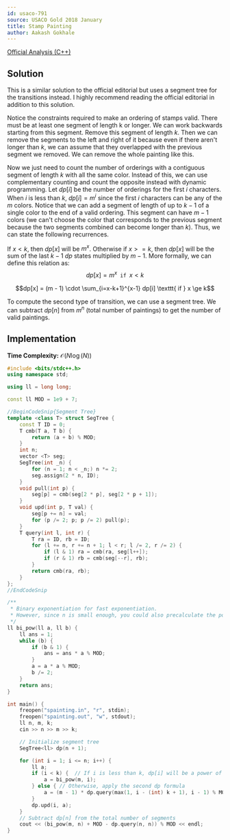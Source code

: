```yaml
---
id: usaco-791
source: USACO Gold 2018 January
title: Stamp Painting
author: Aakash Gokhale
---
```


[Official Analysis (C++)](http://www.usaco.org/current/data/sol_spainting_gold_jan18.html)

## Solution

This is a similar solution to the official editorial but uses a segment tree for the transitions instead. I highly recommend reading the official editorial in addition to this solution.

Notice the constraints required to make an ordering of stamps valid. There must be at least one segment of length k or longer. We can work backwards starting from this segment. Remove this segment of length $k$. Then we can remove the segments to the left and right of it because even if there aren't longer than $k$, we can assume that they overlapped with the previous segment we removed. We can remove the whole painting like this.

Now we just need to count the number of orderings with a contiguous segment of length $k$ with all the same color. Instead of this, we can use complementary counting and count the opposite instead with dynamic programming. Let $dp[i]$ be the number of orderings for the first $i$ characters. When $i$ is less than $k$, $dp[i] = m^i$ since the first $i$ characters can be any of the $m$ colors. Notice that we can add a segment of length of up to $k - 1$ of a single color to the end of a valid ordering. This segment can have $m - 1$ colors (we can't choose the color that corresponds to the previous segment because the two segments combined can become longer than $k$). Thus, we can state the following recurrences.

If $x < k$, then $dp[x]$ will be $m^x$. Otherwise if $x >= k$, then $dp[x]$ will be the sum of the last $k - 1$ $dp$ states multiplied by $m - 1$.
More formally, we can define this relation as:
$$dp[x] = m^x \texttt{   if   } x < k$$


$$dp[x] = (m - 1) \cdot \sum_{i=x-k+1}^{x-1} dp[i] \texttt{   if   } x \ge k$$

To compute the second type of transition, we can use a segment tree. We can subtract $dp[n]$ from $m^n$ (total number of paintings) to get the number of valid paintings.

## Implementation

**Time Complexity:** $\mathcal{O}(N \log(N))$

<LanguageSection>

<CPPSection>

```cpp
#include <bits/stdc++.h>
using namespace std;

using ll = long long;

const ll MOD = 1e9 + 7;

//BeginCodeSnip{Segment Tree}
template <class T> struct SegTree {
	const T ID = 0;
	T cmb(T a, T b) {
		return (a + b) % MOD;
	}
	int n;
	vector <T> seg;
	SegTree(int _n) {
		for (n = 1; n < _n;) n *= 2;
		seg.assign(2 * n, ID);
	}
	void pull(int p) {
		seg[p] = cmb(seg[2 * p], seg[2 * p + 1]);
	}
	void upd(int p, T val) {
		seg[p += n] = val;
		for (p /= 2; p; p /= 2) pull(p);
	}
	T query(int l, int r) {
		T ra = ID, rb = ID;
		for (l += n, r += n + 1; l < r; l /= 2, r /= 2) {
			if (l & 1) ra = cmb(ra, seg[l++]);
			if (r & 1) rb = cmb(seg[--r], rb);
		}
		return cmb(ra, rb);
	}
};
//EndCodeSnip

/**
 * Binary exponentiation for fast exponentiation.
 * However, since n is small enough, you could also precalculate the powers of m instead.
 */
ll bi_pow(ll a, ll b) {
	ll ans = 1;
	while (b) {
		if (b & 1) {
			ans = ans * a % MOD;
		}
		a = a * a % MOD;
		b /= 2;
	}
	return ans;
}

int main() {
	freopen("spainting.in", "r", stdin);
	freopen("spainting.out", "w", stdout);
	ll n, m, k;
	cin >> n >> m >> k;

	// Initialize segment tree
	SegTree<ll> dp(n + 1);

	for (int i = 1; i <= n; i++) {
		ll a;
		if (i < k) {  // If i is less than k, dp[i] will be a power of m
			a = bi_pow(m, i);
		} else { // Otherwise, apply the second dp formula
			a = (m - 1) * dp.query(max(1, i - (int) k + 1), i - 1) % MOD;
		}
		dp.upd(i, a);
	}
	// Subtract dp[n] from the total number of segments
	cout << (bi_pow(m, n) + MOD - dp.query(n, n)) % MOD << endl;
}
```

</CPPSection>

</LanguageSection>
